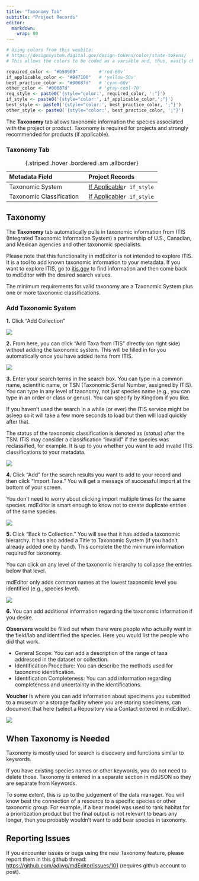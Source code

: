 ```yaml
---
title: "Taxonomy Tab"
subtitle: "Project Records"
editor: 
  markdown: 
    wrap: 80
---
```


```r
# Using colors from this wesbite:
# https://designsystem.digital.gov/design-tokens/color/state-tokens/
# This allows the colors to be coded as a variable and, thus, easily changed.

required_color <- "#b50909"        #'red-60v'
if_applicable_color <- "#947100"   # 'yellow-50v'
best_practice_color <- "#00687d"   # 'cyan-60v'
other_color <- "#00687d"           # 'gray-cool-70'
req_style <- paste0('{style="color:', required_color, ';"}')
if_style <- paste0('{style="color:', if_applicable_color,';"}')
best_style <- paste0('{style="color:', best_practice_color, ';"}')
other_style <- paste0('{style="color:', best_practice_color, ';"}')
```

The **Taxonomy** tab allows taxonomic information the species associated
with the project or product. Taxonomy is required for projects and strongly 
recommended for products (if applicable).

### Taxonomy Tab 
| Metadata Field       | Project Records    | 
|:---------------------|:-------------------|
| Taxonomic System         |[If Applicable](#add-taxonomic-system)`r if_style` |
| Taxonomic Classification |[If Applicable](#add-taxonomic-system)`r if_style` |
: {.striped .hover .bordered .sm .allborder} 
<br/>

## Taxonomy

The **Taxonomy** tab automatically pulls in taxonomic information
from ITIS (Integrated Taxonomic Information System) a partnership of U.S., 
Canadian, and Mexican agencies and other taxonomic specialists.

:::{.callout-info} 
Please note that this functionality in mdEditor is not
intended to explore ITIS. It is a tool to add known taxonomic information to
your metadata. If you want to explore ITIS, go to 
[itis.gov](https://www.itis.gov/) to find information
and then come back to mdEditor with the desired search values.
:::

The minimum requirements for valid taxonomy are a Taxonomic System plus one or
more taxonomic classifications.

### Add Taxonomic System

**1.** Click "Add Collection"

![](../../assets/taxonomy_add_collection.png)

**2.** From here, you can click "Add Taxa from ITIS" directly (on right side)
without adding the taxonomic system. This will be filled in for you
automatically once you have added items from ITIS.

![](../../assets/taxonomy_add_taxa_from_itis.png)

**3.** Enter your search terms in the search box. You can type in a common name,
scientific name, or TSN (Taxonomic Serial Number, assigned by ITIS). You can
type in any level of taxonomy, not just species name (e.g., you can type in an
order or class or genus). You can specify by Kingdom if you like.

:::{.callout-note icon=false} 
If you haven’t used the search in a while (or ever) the
ITIS service might be asleep so it will take a few more seconds to load but then
will load quickly after that. 
:::

:::{.callout-note icon=false} 
The status of the taxonomic classification is denoted as (*status*) after the 
TSN. ITIS may consider a classification "invalid" if the species
was reclassified, for example. It is up to you whether you want to add invalid
ITIS classifications to your metadata. 
:::

![](../../assets/taxonomy_search_redlegged_frog.png)

**4.** Click "Add" for the search results you want to add to your record and then
click "Import Taxa." You will get a message of successful import at the bottom
of your screen.

:::{.callout-note icon=false} 
You don't need to worry about clicking import multiple
times for the same species. mdEditor is smart enough to know not to create
duplicate entries of the same species.
:::

![](../../assets/taxonomy_successful_import.png)

**5.** Click "Back to Collection." You will see that it has added a taxonomic
hierarchy. It has also added a Title to Taxonomic System (if you hadn’t already
added one by hand). This complete the the minimum information required for
taxonomy.

:::{.callout-tip icon=false} 
You can click on any level of the taxonomic hierarchy to collapse the entries 
below that level.
:::

:::{.callout-note icon=false} 
mdEditor only adds common names at the lowest taxonomic level you identified 
(e.g., species level). 
:::

![](../../assets/taxonomy_collection.png)

**6.** You can add additional information regarding the taxonomic information if
you desire.

**Observers** would be filled out when there were people who actually went in
the field/lab and identified the species. Here you would list the people who did 
that work.

-   General Scope: You can add a description of the range of taxa addressed in
    the dataset or collection.
-   Identification Procedure: You can describe the methods used for taxonomic
    identification.
-   Identification Completeness: You can add information regarding completeness
    and uncertainty in the identifications.

**Voucher** is where you can add information about specimens you submitted to a
museum or a storage facility where you are storing specimens, can document that
here (select a Repository via a Contact entered in mdEditor).

![](../../assets/taxonomy_additional_info.png)

## When Taxonomy is Needed

Taxonomy is mostly used for search is discovery and functions similar to
keywords.

:::{.callout-note icon=false}
If you have existing species names or other keywords,
you do not need to delete those. Taxonomy is entered in a separate section in
mdJSON so they are separate from Keywords. 
:::

To some extent, this is up to the judgement of the data manager. You will know
best the connection of a resource to a specific species or other taxonomic
group. For example, if a bear model was used to rank habitat for a
prioritization product but the final output is not relevant to bears any longer,
then you probably wouldn't want to add bear species in taxonomy.

## Reporting Issues

If you encounter issues or bugs using the new Taxonomy feature, please report
them in this github thread: <https://github.com/adiwg/mdEditor/issues/101>
(requires github account to post).
